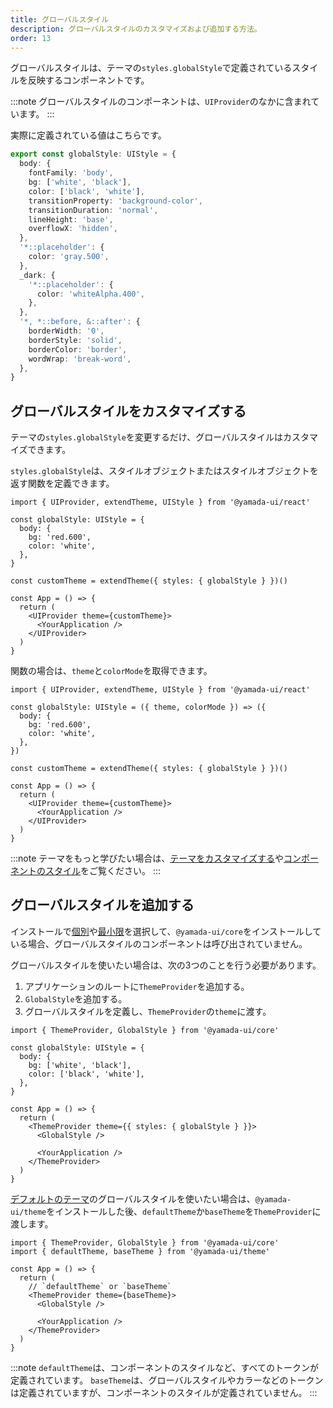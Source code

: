 ```yaml
---
title: グローバルスタイル
description: グローバルスタイルのカスタマイズおよび追加する方法。
order: 13
---
```


グローバルスタイルは、テーマの`styles.globalStyle`で定義されているスタイルを反映するコンポーネントです。

:::note
グローバルスタイルのコンポーネントは、`UIProvider`のなかに含まれています。
:::

実際に定義されている値はこちらです。

```ts title=global-style.ts
export const globalStyle: UIStyle = {
  body: {
    fontFamily: 'body',
    bg: ['white', 'black'],
    color: ['black', 'white'],
    transitionProperty: 'background-color',
    transitionDuration: 'normal',
    lineHeight: 'base',
    overflowX: 'hidden',
  },
  '*::placeholder': {
    color: 'gray.500',
  },
  _dark: {
    '*::placeholder': {
      color: 'whiteAlpha.400',
    },
  },
  '*, *::before, &::after': {
    borderWidth: '0',
    borderStyle: 'solid',
    borderColor: 'border',
    wordWrap: 'break-word',
  },
}
```

## グローバルスタイルをカスタマイズする

テーマの`styles.globalStyle`を変更するだけ、グローバルスタイルはカスタマイズできます。

`styles.globalStyle`は、スタイルオブジェクトまたはスタイルオブジェクトを返す関数を定義できます。

```tsx live=false
import { UIProvider, extendTheme, UIStyle } from '@yamada-ui/react'

const globalStyle: UIStyle = {
  body: {
    bg: 'red.600',
    color: 'white',
  },
}

const customTheme = extendTheme({ styles: { globalStyle } })()

const App = () => {
  return (
    <UIProvider theme={customTheme}>
      <YourApplication />
    </UIProvider>
  )
}
```

関数の場合は、`theme`と`colorMode`を取得できます。

```tsx live=false
import { UIProvider, extendTheme, UIStyle } from '@yamada-ui/react'

const globalStyle: UIStyle = ({ theme, colorMode }) => ({
  body: {
    bg: 'red.600',
    color: 'white',
  },
})

const customTheme = extendTheme({ styles: { globalStyle } })()

const App = () => {
  return (
    <UIProvider theme={customTheme}>
      <YourApplication />
    </UIProvider>
  )
}
```

:::note
テーマをもっと学びたい場合は、[テーマをカスタマイズする](/styled-system/theming/customize-theme)や[コンポーネントのスタイル](/styled-system/theming/component-style)をご覧ください。
:::

## グローバルスタイルを追加する

インストールで[個別](/getting-started/installation/individually)や[最小限](/getting-started/installation/minimal)を選択して、`@yamada-ui/core`をインストールしている場合、グローバルスタイルのコンポーネントは呼び出されていません。

グローバルスタイルを使いたい場合は、次の3つのことを行う必要があります。

1. アプリケーションのルートに`ThemeProvider`を追加する。
2. `GlobalStyle`を追加する。
3. グローバルスタイルを定義し、`ThemeProvider`の`theme`に渡す。

```tsx live=false highlight={3,4,5,6,7,8,12,13,16}
import { ThemeProvider, GlobalStyle } from '@yamada-ui/core'

const globalStyle: UIStyle = {
  body: {
    bg: ['white', 'black'],
    color: ['black', 'white'],
  },
}

const App = () => {
  return (
    <ThemeProvider theme={{ styles: { globalStyle } }}>
      <GlobalStyle />

      <YourApplication />
    </ThemeProvider>
  )
}
```

[デフォルトのテーマ](/styled-system/theming/default-theme)のグローバルスタイルを使いたい場合は、`@yamada-ui/theme`をインストールした後、`defaultTheme`か`baseTheme`を`ThemeProvider`に渡します。

<PackageManagers packageNameOrCommand='@yamada-ui/theme' />

```tsx live=false highlight={7,8,11}
import { ThemeProvider, GlobalStyle } from '@yamada-ui/core'
import { defaultTheme, baseTheme } from '@yamada-ui/theme'

const App = () => {
  return (
    // `defaultTheme` or `baseTheme`
    <ThemeProvider theme={baseTheme}>
      <GlobalStyle />

      <YourApplication />
    </ThemeProvider>
  )
}
```

:::note
`defaultTheme`は、コンポーネントのスタイルなど、すべてのトークンが定義されています。
`baseTheme`は、グローバルスタイルやカラーなどのトークンは定義されていますが、コンポーネントのスタイルが定義されていません。
:::
